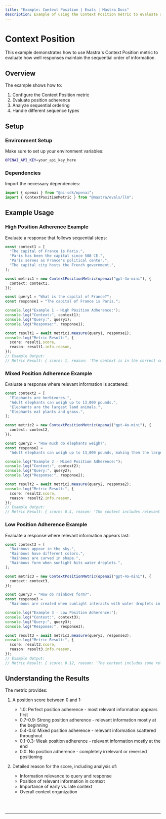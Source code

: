 ```yaml
---
title: "Example: Context Position | Evals | Mastra Docs"
description: Example of using the Context Position metric to evaluate sequential ordering in responses.
---
```



# Context Position

This example demonstrates how to use Mastra's Context Position metric to evaluate how well responses maintain the sequential order of information.

## Overview

The example shows how to:

1. Configure the Context Position metric
2. Evaluate position adherence
3. Analyze sequential ordering
4. Handle different sequence types

## Setup

### Environment Setup

Make sure to set up your environment variables:

```bash filename=".env"
OPENAI_API_KEY=your_api_key_here
```

### Dependencies

Import the necessary dependencies:

```typescript copy showLineNumbers filename="src/index.ts"
import { openai } from "@ai-sdk/openai";
import { ContextPositionMetric } from "@mastra/evals/llm";
```

## Example Usage

### High Position Adherence Example

Evaluate a response that follows sequential steps:

```typescript copy showLineNumbers{5} filename="src/index.ts"
const context1 = [
  "The capital of France is Paris.",
  "Paris has been the capital since 508 CE.",
  "Paris serves as France's political center.",
  "The capital city hosts the French government.",
];

const metric1 = new ContextPositionMetric(openai("gpt-4o-mini"), {
  context: context1,
});

const query1 = "What is the capital of France?";
const response1 = "The capital of France is Paris.";

console.log("Example 1 - High Position Adherence:");
console.log("Context:", context1);
console.log("Query:", query1);
console.log("Response:", response1);

const result1 = await metric1.measure(query1, response1);
console.log("Metric Result:", {
  score: result1.score,
  reason: result1.info.reason,
});
// Example Output:
// Metric Result: { score: 1, reason: 'The context is in the correct sequential order.' }
```

### Mixed Position Adherence Example

Evaluate a response where relevant information is scattered:

```typescript copy showLineNumbers{31} filename="src/index.ts"
const context2 = [
  "Elephants are herbivores.",
  "Adult elephants can weigh up to 13,000 pounds.",
  "Elephants are the largest land animals.",
  "Elephants eat plants and grass.",
];

const metric2 = new ContextPositionMetric(openai("gpt-4o-mini"), {
  context: context2,
});

const query2 = "How much do elephants weigh?";
const response2 =
  "Adult elephants can weigh up to 13,000 pounds, making them the largest land animals.";

console.log("Example 2 - Mixed Position Adherence:");
console.log("Context:", context2);
console.log("Query:", query2);
console.log("Response:", response2);

const result2 = await metric2.measure(query2, response2);
console.log("Metric Result:", {
  score: result2.score,
  reason: result2.info.reason,
});
// Example Output:
// Metric Result: { score: 0.4, reason: 'The context includes relevant information and irrelevant information and is not in the correct sequential order.' }
```

### Low Position Adherence Example

Evaluate a response where relevant information appears last:

```typescript copy showLineNumbers{57} filename="src/index.ts"
const context3 = [
  "Rainbows appear in the sky.",
  "Rainbows have different colors.",
  "Rainbows are curved in shape.",
  "Rainbows form when sunlight hits water droplets.",
];

const metric3 = new ContextPositionMetric(openai("gpt-4o-mini"), {
  context: context3,
});

const query3 = "How do rainbows form?";
const response3 =
  "Rainbows are created when sunlight interacts with water droplets in the air.";

console.log("Example 3 - Low Position Adherence:");
console.log("Context:", context3);
console.log("Query:", query3);
console.log("Response:", response3);

const result3 = await metric3.measure(query3, response3);
console.log("Metric Result:", {
  score: result3.score,
  reason: result3.info.reason,
});
// Example Output:
// Metric Result: { score: 0.12, reason: 'The context includes some relevant information, but most of the relevant information is at the end.' }
```

## Understanding the Results

The metric provides:

1. A position score between 0 and 1:

   - 1.0: Perfect position adherence - most relevant information appears first
   - 0.7-0.9: Strong position adherence - relevant information mostly at the beginning
   - 0.4-0.6: Mixed position adherence - relevant information scattered throughout
   - 0.1-0.3: Weak position adherence - relevant information mostly at the end
   - 0.0: No position adherence - completely irrelevant or reversed positioning

2. Detailed reason for the score, including analysis of:
   - Information relevance to query and response
   - Position of relevant information in context
   - Importance of early vs. late context
   - Overall context organization

<br />
<br />
<hr className="dark:border-[#404040] border-gray-300" />
<br />
<br />
<GithubLink
  link={
    "https://github.com/mastra-ai/mastra/blob/main/examples/basics/evals/context-position"
  }
/>
